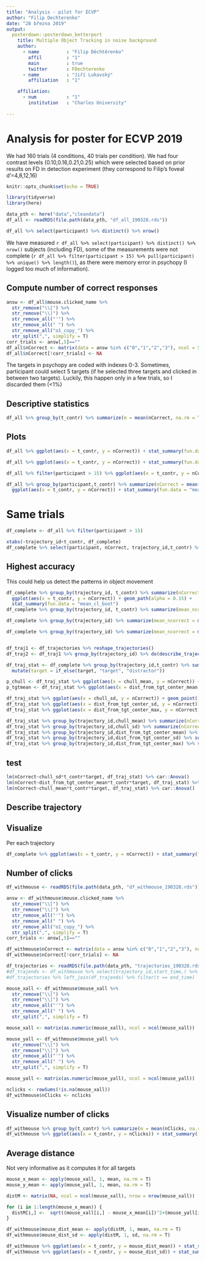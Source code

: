 ```yaml
---
title: "Analysis - pilot for ECVP"
author: "Filip Dechterenko"
date: "28 března 2019"
output: 
  posterdown::posterdown_betterport
    title: Multiple Object Tracking in noise background
    author: 
      - name          : "Filip Děchtěrenko"
        affil         : "1"
        main          : true
        twitter       : FDechterenko
      - name          : "Jiří Lukavský"
        affiliation   : "1"

    affiliation:
      - num           : "1"
        institution   : "Charles University"
  
---
```


# Analysis for poster for ECVP 2019

We had 160 trials (4 conditions, 40 trials per condition). We had four contrast levels (0.10,0.16,0.21,0.25) which were selected based on prior results on FD in detection experiment (they correspond to Filip's foveal d'=4,8,12,16)

```r
knitr::opts_chunk$set(echo = TRUE)
```

```r
library(tidyverse)
library(here)

data_pth <- here("data","cleandata")
df_all <- readRDS(file.path(data_pth, "df_all_190328.rds"))

df_all %>% select(participant) %>% distinct() %>% nrow()
```

We have measured `r df_all %>% select(participant) %>% distinct() %>% nrow()` subjects (including FD), some of the measurements were not complete (`r df_all %>% filter(participant > 15) %>% pull(participant) %>% unique() %>% length()`), as there were memory error in psychopy (I logged too much of information).

## Compute number of correct responses

```r
answ <- df_all$mouse.clicked_name %>% 
  str_remove("\\[") %>% 
  str_remove("\\]") %>% 
  str_remove_all("'") %>% 
  str_remove_all(" ") %>% 
  str_remove_all("o1_copy_") %>% 
  str_split(",", simplify = T)
corr_trials <- answ[,5]==""
df_all$nCorrect <- matrix(data = answ %in% c("0","1","2","3"), ncol = 5) %>% rowSums()
df_all$nCorrect[!corr_trials] <- NA
```

The targets in psychopy are coded with indexes 0-3. Sometimes, participant could select 5 targets (if he selected three targets and clicked in between two targets). Luckily, this happen only in a few trials, so I discarded them (<1%)

## Descriptive statistics

```r
df_all %>% group_by(t_contr) %>% summarize(m = mean(nCorrect, na.rm = T), sd = sd(nCorrect, na.rm = T)) %>% knitr::kable(digits = 2, caption = "Mean and SD for each contrast level")
```

## Plots

```r
df_all %>% ggplot(aes(x = t_contr, y = nCorrect)) + stat_summary(fun.data = "mean_cl_boot") + ylim(0,4) + ggtitle("Number of correctly selected targets")

df_all %>% ggplot(aes(x = t_contr, y = nCorrect)) + stat_summary(fun.data = "mean_cl_boot") + ylim(0,4) + facet_grid(~participant) + ggtitle("Per each subject")

df_all %>% filter(participant > 15) %>% ggplot(aes(x = t_contr, y = nCorrect)) + stat_summary(fun.data = "mean_cl_boot") + ylim(0,4) + ggtitle("Only complete data (10 subjects)")

df_all %>% group_by(participant,t_contr) %>% summarize(nCorrect = mean(nCorrect, na.rm = T)) %>% 
  ggplot(aes(x = t_contr, y = nCorrect)) + stat_summary(fun.data = "mean_cl_boot") + ylim(0,4) + ggtitle("First aggregate accuracy per subject and contrast level")


```

# Same trials

```r
df_complete <- df_all %>% filter(participant > 15)

xtabs(~trajectory_id+t_contr, df_complete)
df_complete %>% select(participant, nCorrect, trajectory_id,t_contr) %>% spread(t_contr,nCorrect) %>% rename(contr1 = `1`, contr2 = `2`, contr3 = `3`, contr4 = `4`) %>% select(contr1:contr4) %>% cor(use = "complete.obs") %>% knitr::kable(digits = 2, caption = "Correlation between accuracy for individual contrast levels")
```

## Highest accuracy

This could help us detect the patterns in object movement

```r
df_complete %>% group_by(trajectory_id, t_contr) %>% summarize(nCorrect = mean(nCorrect, na.rm = T)) %>% 
  ggplot(aes(x = t_contr, y = nCorrect)) + geom_path(alpha = 0.15) + 
  stat_summary(fun.data = "mean_cl_boot")
df_complete %>% group_by(trajectory_id, t_contr) %>% summarize(mean_ncorrect = mean(nCorrect, na.rm = T)) %>% arrange(-mean_ncorrect) %>% head(10) %>% knitr::kable(caption = "Highest accuracy for different trajectories splitted by contrast level")

df_complete %>% group_by(trajectory_id) %>% summarize(mean_ncorrect = mean(nCorrect, na.rm = T)) %>% arrange(-mean_ncorrect) %>% head(10) %>% knitr::kable(caption = "Highest accuracy for different trajectories")

df_complete %>% group_by(trajectory_id) %>% summarize(mean_ncorrect = mean(nCorrect, na.rm = T)) %>% arrange(-mean_ncorrect) %>% tail(10) %>% knitr::kable(caption = "Highest accuracy for different trajectories")


df_traj1 <- df_trajectories %>% reshape_trajectories()
df_traj2 <- df_traj1 %>% group_by(trajectory_id) %>% do(describe_trajectory(.))

df_traj_stat <- df_complete %>% group_by(trajectory_id,t_contr) %>% summarize(nCorrect = mean(nCorrect, na.rm = T)) %>% left_join(df_traj2, by = "trajectory_id") %>% 
  mutate(target = if_else(target, "target", "distractor"))

p_chull <- df_traj_stat %>% ggplot(aes(x = chull_mean, y = nCorrect)) + geom_point() + geom_smooth(method = "lm")+ facet_grid(target~t_contr)
p_tgtmean <- df_traj_stat %>% ggplot(aes(x = dist_from_tgt_center_mean, y = nCorrect)) + geom_point() + geom_smooth(method = "lm")+ facet_grid(target~t_contr)

df_traj_stat %>% ggplot(aes(x = chull_sd, y = nCorrect)) + geom_point() + geom_smooth(method = "lm")+ facet_grid(target~t_contr)
df_traj_stat %>% ggplot(aes(x = dist_from_tgt_center_sd, y = nCorrect)) + geom_point() + geom_smooth(method = "lm")+ facet_grid(target~t_contr)
df_traj_stat %>% ggplot(aes(x = dist_from_tgt_center_max, y = nCorrect)) + geom_point() + geom_smooth(method = "lm") + facet_grid(target~t_contr)

df_traj_stat %>% group_by(trajectory_id,chull_mean) %>% summarize(nCorrect = mean(nCorrect)) %>% ggplot(aes(x = chull_mean, y = nCorrect)) + geom_point() + geom_smooth(method = "lm")
df_traj_stat %>% group_by(trajectory_id,chull_sd) %>% summarize(nCorrect = mean(nCorrect)) %>% ggplot(aes(x = chull_sd, y = nCorrect)) + geom_point() + geom_smooth(method = "lm")
df_traj_stat %>% group_by(trajectory_id,dist_from_tgt_center_mean) %>% summarize(nCorrect = mean(nCorrect)) %>% ggplot(aes(x = dist_from_tgt_center_mean, y = nCorrect)) + geom_point() + geom_smooth(method = "lm")
df_traj_stat %>% group_by(trajectory_id,dist_from_tgt_center_sd) %>% summarize(nCorrect = mean(nCorrect)) %>% ggplot(aes(x = dist_from_tgt_center_sd, y = nCorrect)) + geom_point() + geom_smooth(method = "lm")
df_traj_stat %>% group_by(trajectory_id,dist_from_tgt_center_max) %>% summarize(nCorrect = mean(nCorrect)) %>% ggplot(aes(x = dist_from_tgt_center_max, y = nCorrect)) + geom_point() + geom_smooth(method = "lm")

```

## test

```r
lm(nCorrect~chull_sd*t_contr*target, df_traj_stat) %>% car::Anova()
lm(nCorrect~dist_from_tgt_center_mean*t_contr*target, df_traj_stat) %>% car::Anova()
lm(nCorrect~chull_mean*t_contr*target, df_traj_stat) %>% car::Anova()
```

## Describe trajectory



## Visualize

Per each trajectory

```r
df_complete %>% ggplot(aes(x = t_contr, y = nCorrect)) + stat_summary(fun.data="mean_cl_boot") + ylim(0,4) + facet_grid(~trajectory_id)

```

## Number of clicks

```r
df_withmouse <- readRDS(file.path(data_pth, "df_withmouse_190328.rds"))

answ <- df_withmouse$mouse.clicked_name %>% 
  str_remove("\\[") %>% 
  str_remove("\\]") %>% 
  str_remove_all("'") %>% 
  str_remove_all(" ") %>% 
  str_remove_all("o1_copy_") %>% 
  str_split(",", simplify = T)
corr_trials <- answ[,5]==""

df_withmouse$nCorrect <- matrix(data = answ %in% c("0","1","2","3"), ncol = 5) %>% rowSums()
df_withmouse$nCorrect[!corr_trials] <- NA

df_trajectories <- readRDS(file.path(data_pth, "trajectories_190328.rds"))
#df_trajends <- df_withmouse %>% select(trajectory_id,start_time,) %>% mutate(end_time = start_time + 6)
#df_trajectories %>% left_join(df_trajends) %>% filter(t == end_time)

mouse_xall <- df_withmouse$mouse_xall %>% 
  str_remove("\\[") %>% 
  str_remove("\\]") %>% 
  str_remove_all("'") %>% 
  str_remove_all(" ") %>% 
  str_split(",", simplify = T)

mouse_xall <- matrix(as.numeric(mouse_xall), ncol = ncol(mouse_xall))

mouse_yall <- df_withmouse$mouse_yall %>% 
  str_remove("\\[") %>% 
  str_remove("\\]") %>% 
  str_remove_all("'") %>% 
  str_remove_all(" ") %>% 
  str_split(",", simplify = T)

mouse_yall <- matrix(as.numeric(mouse_yall), ncol = ncol(mouse_yall))

nclicks <- rowSums(!is.na(mouse_xall))
df_withmouse$nClicks <- nclicks

```

## Visualize number of clicks
```r
df_withmouse %>% group_by(t_contr) %>% summarize(m = mean(nClicks, na.rm = T), sd = sd(nClicks, na.rm = T)) %>% knitr::kable(digits = 2, caption = "Number of clicks per contrast level")
df_withmouse %>% ggplot(aes(x = t_contr, y = nClicks)) + stat_summary(fun.data = "mean_cl_boot")
```

## Average distance

Not very informative as it computes it for all targets

```r
mouse_x_mean <- apply(mouse_xall, 1, mean, na.rm = T)
mouse_y_mean <- apply(mouse_yall, 1, mean, na.rm = T)

distM <- matrix(NA, ncol = ncol(mouse_xall), nrow = nrow(mouse_xall))

for (i in 1:length(mouse_x_mean)) {
  distM[i,] <-  sqrt((mouse_xall[i,] - mouse_x_mean[i])^2+(mouse_yall[i,] - mouse_y_mean[i])^2)
}

df_withmouse$mouse_dist_mean <- apply(distM, 1, mean, na.rm = T)
df_withmouse$mouse_dist_sd <- apply(distM, 1, sd, na.rm = T)

df_withmouse %>% ggplot(aes(x = t_contr, y = mouse_dist_mean)) + stat_summary(fun.data = "mean_cl_boot")
df_withmouse %>% ggplot(aes(x = t_contr, y = mouse_dist_sd)) + stat_summary(fun.data = "mean_cl_boot")
```